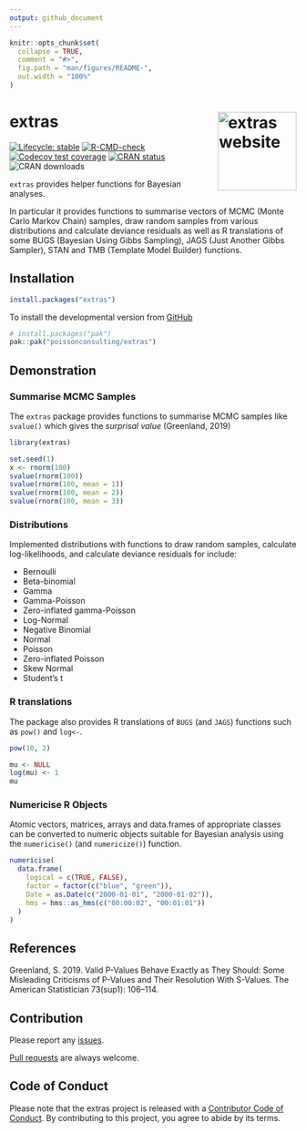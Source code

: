 ```yaml
---
output: github_document
---
```


<!-- README.md is generated from README.Rmd. Please edit that file -->

```r
knitr::opts_chunk$set(
  collapse = TRUE,
  comment = "#>",
  fig.path = "man/figures/README-",
  out.width = "100%"
)
```

# extras <a href="https://poissonconsulting.github.io/extras/"><img src="man/figures/logo.png" align="right" height="138" alt="extras website" /></a>

<!-- badges: start -->
[![Lifecycle: stable](https://img.shields.io/badge/lifecycle-stable-brightgreen.svg)](https://lifecycle.r-lib.org/articles/stages.html#stable)
[![R-CMD-check](https://github.com/poissonconsulting/extras/actions/workflows/R-CMD-check.yaml/badge.svg)](https://github.com/poissonconsulting/extras/actions/workflows/R-CMD-check.yaml)
[![Codecov test coverage](https://codecov.io/gh/poissonconsulting/extras/graph/badge.svg)](https://app.codecov.io/gh/poissonconsulting/extras)
[![CRAN status](https://www.r-pkg.org/badges/version/extras)](https://cran.r-project.org/package=extras)
![CRAN downloads](https://cranlogs.r-pkg.org/badges/extras)
<!-- badges: end -->

`extras` provides helper functions for Bayesian analyses.

In particular it provides functions to summarise 
vectors of MCMC (Monte Carlo Markov Chain) samples, 
draw random samples from various distributions and 
calculate deviance residuals as well as R translations of some
BUGS (Bayesian Using Gibbs Sampling), JAGS (Just Another Gibbs
Sampler), STAN and TMB (Template Model Builder) functions.

## Installation

<!-- To install the latest release from [CRAN](https://cran.r-project.org) -->
```r
install.packages("extras")
```

To install the developmental version from [GitHub](https://github.com/poissonconsulting/extras)
```r
# install.packages("pak")
pak::pak("poissonconsulting/extras")
```

## Demonstration

### Summarise MCMC Samples

The `extras` package provides functions to summarise MCMC samples like `svalue()` which gives the *surprisal value* (Greenland, 2019)

```r
library(extras)

set.seed(1)
x <- rnorm(100)
svalue(rnorm(100))
svalue(rnorm(100, mean = 1))
svalue(rnorm(100, mean = 2))
svalue(rnorm(100, mean = 3))
```

### Distributions

Implemented distributions with functions to draw random samples, calculate log-likelihoods, and calculate deviance residuals for include:

- Bernoulli
- Beta-binomial
- Gamma
- Gamma-Poisson
- Zero-inflated gamma-Poisson
- Log-Normal
- Negative Binomial
- Normal
- Poisson
- Zero-inflated Poisson
- Skew Normal
- Student's t

### R translations

The package also provides R translations of `BUGS` (and `JAGS`) functions such as `pow()` and `log<-`.

```r
pow(10, 2)

mu <- NULL
log(mu) <- 1
mu
```

### Numericise R Objects

Atomic vectors, matrices, arrays and data.frames of appropriate classes can be converted to numeric objects suitable for Bayesian analysis using the `numericise()` (and `numericize()`) function.

```r
numericise(
  data.frame(
    logical = c(TRUE, FALSE),
    factor = factor(c("blue", "green")),
    Date = as.Date(c("2000-01-01", "2000-01-02")),
    hms = hms::as_hms(c("00:00:02", "00:01:01"))
  )
)
```

## References

Greenland, S. 2019. Valid P-Values Behave Exactly as They Should: Some Misleading Criticisms of P-Values and Their Resolution With S-Values. The American Statistician 73(sup1): 106–114.

## Contribution

Please report any [issues](https://github.com/poissonconsulting/extras/issues).

[Pull requests](https://github.com/poissonconsulting/extras/pulls) are always welcome.

## Code of Conduct

Please note that the extras project is released with a [Contributor Code of Conduct](https://contributor-covenant.org/version/2/0/CODE_OF_CONDUCT.html). 
By contributing to this project, you agree to abide by its terms.

